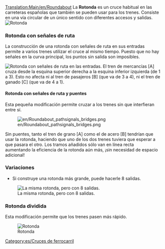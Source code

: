 [[Translation:Main/en/Roundabout]]{{es/Menú de Cruces}}
La '''Rotonda''' es un cruce habitual en las carreteras españolas que también se pueden usar para los trenes. Consiste en una vía circular de un único sentido con diferentes accesos y salidas.
[[File:en/Roundabout.png|none|frame|Rotonda]]

{{Template:Criterios sobre cruces/Es|Barato|1|0|0|0|0||0|0|0|1|||Los trenes averiados afectan a todo el cruce.|
*Puede trabajar hasta con 2 trenes a la vez.
*Haciéndola más grande, puede crear una rotonda de 8 vías.
*Puede causar atascos de tráfico.
*Área: 6 x 6
}}

===Rotonda con señales de ruta===
La construcción de una rotonda con señales de ruta en sus entradas permite a varios trenes utilizar el cruce al mismo tiempo. Puesto que no hay señales en la curva principal, los puntos sin salida son imposibles.

[[File:en/Roundabout pathsignals.png|none|frame|Rotonda con señales de ruta en las entradas.]]
El tren de mercancías [A] cruza desde la esquina superior derecha a la esquina inferior izquierda (de 1 a 3). Esto no afecta ni al tren de pasajeros [B] (que va de 3 a 4), ni el tren de ganado [C] (que va de 4 a 1).

{{Template:Criterios sobre cruces/Es|Barato|1|0|0|0|0||0|0|0||3||Impossible|
*Bajo coste, bajo consumo de espacio y relativa alta eficiencia.}}

====Rotonda con señales de ruta y puentes====
Esta pequeña modificación permite cruzar a los trenes sin que interfieran entre sí.

[[File:en/Roundabout pathsignals bridges.png]]

Sin puentes, tanto el tren de grano [A] como el de acero [B] tendrían que usar la rotonda, haciendo que uno de los dos trenes tuviera que esperar a que pasara el otro. Los tramos añadidos sólo van en línea recta aumentando la eficiencia de la rotonda aún más, ¡sin necesidad de espacio adicional!

{{Template:Criterios sobre cruces/Es|Barato|1|0|1|0|0||0|0|0||3||Impossible|}}

===Variaciones===
*Si construye una rotonda más grande, puede hacerle 8 salidas.
[[File:en/Basic Roundabout 8-way.png|none|frame|La misma rotonda, pero con 8 salidas.]]

===Rotonda dividida===
Esta modificación permite que los trenes pasen más rápido.

[[File:en/Split Roundabout.png|none|frame|Rotonda]]

{{Template:Criterios sobre cruces/Es|Barato|1|0|0|0|0||0|0|0|1|||Las averías en los trenes afectan a todo el cruce.|
*Puede manejar hasta 7-8 trenes a la vez.
*Bajas posibilidades de causar atascos de tráfico si hay menos de 8 trenes.
*Área: 33 x 33
}}

[[Category:es/Cruces de ferrocarril]]